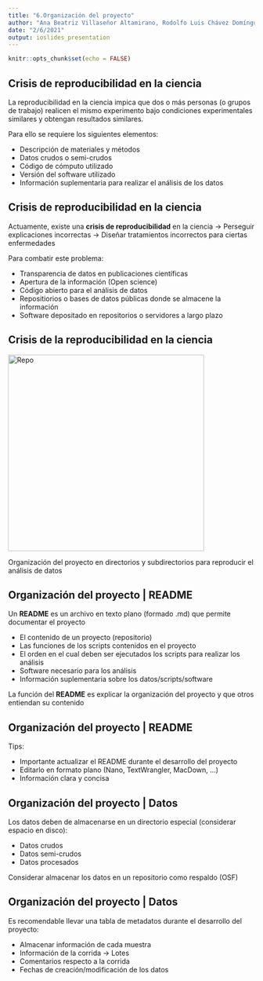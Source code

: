 ```yaml
---
title: "6.Organización del proyecto"
author: "Ana Beatriz Villaseñor Altamirano, Rodolfo Luis Chávez Domínguez"
date: "2/6/2021"
output: ioslides_presentation
---
```


```r
knitr::opts_chunk$set(echo = FALSE)
```

## Crisis de reproducibilidad en la ciencia

La reproducibilidad en la ciencia impica que dos o más personas (o grupos de trabajo) realicen el mismo experimento bajo condiciones experimentales similares y obtengan resultados similares.

Para ello se requiere los siguientes elementos:

- Descripción de materiales y métodos
- Datos crudos o semi-crudos
- Código de cómputo utilizado
- Versión del software utilizado
- Información suplementaria para realizar el análisis de los datos

## Crisis de reproducibilidad en la ciencia

Actuamente, existe una **crisis de reproducibilidad** en la ciencia -> Perseguir explicaciones incorrectas -> Diseñar tratamientos incorrectos para ciertas enfermedades

Para combatir este problema:

- Transparencia de datos en publicaciones científicas
- Apertura de la información (Open science)
- Código abierto para el análisis de datos
- Repositiorios o bases de datos públicas donde se almacene la información
- Software depositado en repositorios o servidores a largo plazo

## Crisis de la reproducibilidad en la ciencia

<div class="centered">
  <img src="../Images/Repo.png" alt="Repo" width="400"/>
</div>

Organización del proyecto en directorios y subdirectorios para reproducir el análisis de datos

## Organización del proyecto | README

Un **README** es un archivo en texto plano (formado .md) que permite documentar el proyecto

- El contenido de un proyecto (repositorio)
- Las funciones de los scripts contenidos en el proyecto
- El orden en el cual deben ser ejecutados los scripts para realizar los análisis
- Software necesario para los análisis
- Información suplementaria sobre los datos/scripts/software

La función del **README** es explicar la organización del proyecto y que otros entiendan su contenido

## Organización del proyecto | README

Tips:

- Importante actualizar el README durante el desarrollo del proyecto
- Editarlo en formato plano (Nano, TextWrangler, MacDown, ...)
- Información clara y concisa

## Organización del proyecto | Datos

Los datos deben de almacenarse en un directorio especial (considerar espacio en disco):

- Datos crudos
- Datos semi-crudos
- Datos procesados

Considerar almacenar los datos en un repositorio como respaldo (OSF)

## Organización del proyecto | Datos

Es recomendable llevar una tabla de metadatos durante el desarrollo del proyecto:

- Almacenar información de cada muestra
- Información de la corrida -> Lotes
- Comentarios respecto a la corrida
- Fechas de creación/modificación de los datos





